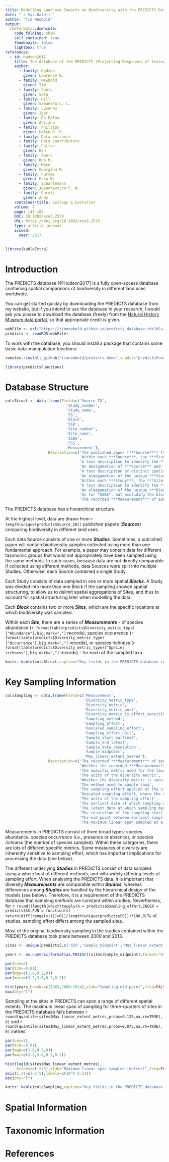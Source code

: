 ```yaml
---
title: Modelling Land-use Impacts on Biodiversity with the PREDICTS Database
date: "`r Sys.Date()`"
author: "Tim Newbold"
output:
  rmdformats::downcute:
    code_folding: show
    self_contained: true
    thumbnails: false
    lightbox: true
references:
  - id: Hudson2017
    title: The database of the PREDICTS (Projecting Responses of Ecological Diversity In Changing Terrestrial Systems) project
    author:
      - family: Hudson
        given: Lawrence N.
      - family: Newbold
        given: Tim
      - family: Contu
        given: Sara
      - family: Hill
        given: Samantha L. L.
      - family: Lysenko
        given: Igor
      - family: De Palma
        given: Adriana
      - family: Phillips
        given: Helen R. P.
      - family: Data entrants
      - family: Data contributors
      - family: Collen
        given: Ben
      - family: Ewers
        given: Rob M.
      - family: Mace
        given: Georgina M.
      - family: Purves
        given: Drew W.
      - family: Scharlemann
        given: J&oumlaut;rn P. W.
      - family: Purvis
        given: Andy
    container-title: Ecology & Evolution
    volume: 7
    page: 145-188
    DOI: 10.1002/ece3.2579
    URL: https://doi.org/10.1002/ece3.2579
    type: article-journal
    issued:
      year: 2017
---
```


```r
library(kableExtra)
```

# Introduction

The PREDICTS database [@Hudson2017] is a fully open-access database containing spatial comparisons of biodiversity in different land uses worldwide. 

You can get started quickly by downloading the PREDICTS database from my website, but if you intend to use the database in your research, I would ask you please to download the database (freely) from the <a href="http://doi.org/10.5519/0066354" target="_blank">Natural History Museum data portal</a>, so that appropriate credit is given.

```r
webFile <- url("https://timnewbold.github.io/predicts_database.rds?dl=1")
predicts <- readRDS(webFile)
```

To work with the database, you should install a package that contains some basic data-manipulation functions:

```r
remotes::install_github("timnewbold/predicts-demo",subdir="predictsFunctions")
```

```r
library(predictsFunctions)
```

# Database Structure

```r
colsStruct <- data.frame(Field=c('Source_ID',
                           'Study_number',
                           'Study_name',
                           'SS',
                           'Block',
                           'SSB',
                           'Site_number',
                           'Site_name',
                           'SSBS',
                           'SSS',
                           'Measurement'),
                   Description=c('The published paper (***Source***) from which data were derived',
                                 'Within each ***Source***, the ***Study*** identifier',
                                 'A text description to identify the ***Study***',
                                 'An amalgamation of ***Source*** and ***Study*** IDs, so that each ***Study*** in the database is uniquely identifiable',
                                 'A text description of distinct spatial ***Blocks***, blank where sites were not spatially clustered',
                                 'An almagamation of the unique ***Study*** identifier, *SS*, and *Block*, so that each ***Block*** is uniquely identifiable',
                                 'Within each ***Study***, the ***Site*** identifier',
                                 'A text description to identify the ***Site***',
                                 'An almagamation of the unique ***Block*** identifier, *SSB*, and the ***Site*** number, so that each ***Site*** is uniquely identifiable',
                                 'As for *SSBS*, but excluding the block identifier - not recommended, but can be used if you don\'t want to account for spatial structure',
                                 'The recorded ***Measurement*** of species abundance, species occurrence, or species richness (see next section)'))
```

The PREDICTS database has a hierarchical structure.

At the highest level, data are drawn from `r length(unique(predicts$Source_ID))` published papers (***Sources***) comparing biodiversity in different land uses. 

Each data Source consists of one or more ***Studies***. Sometimes, a published paper will contain biodiversity samples collected using more than one fundamental approach. For example, a paper may contain data for different taxonomic groups that would not appropriately have been sampled using the same methods. In such cases, because data are not directly comparable if collected using different methods, data Sources were split into multiple Studies. Otherwise, each Source contained a single Study.

Each Study consists of data sampled in one or more spatial ***Blocks***. A Study was divided into more than one Block if the sampling showed spatial structuring, to allow us to delimit spatial aggregations of Sites, and thus to account for spatial structuring later when modelling the data.

Each ***Block*** contains two or more ***Sites***, which are the specific locations at which biodiversity was sampled.

Within each ***Site***, there are a series of ***Measurements*** - of species abundance (`r format(table(predicts$Diversity_metric_type)["Abundance"],big.mark=",")` records), species occurrence (`r format(table(predicts$Diversity_metric_type)["Occurrence"],big.mark=",")` records), or species richness (`r format(table(predicts$Diversity_metric_type)["Species richness"],big.mark=",")` records) - for each of the sampled taxa.

```r
knitr::kable(colsStruct,caption="Key fields in the PREDICTS database relating to the hierarchical structure of the database")
```

# Key Sampling Information

```r
colsSampling <- data.frame(Field=c('Measurement',
                                   'Diversity_metric_type',
                                   'Diversity_metric',
                                   'Diversity_metric_unit',
                                   'Diversity_metric_is_effort_sensitive',
                                   'Sampling_method',
                                   'Sampling_effort',
                                   'Rescaled_sampling_effort',
                                   'Sampling_effort_unit',
                                   'Sample_start_earliest',
                                   'Sample_end_latest',
                                   'Sample_date_resolution',
                                   'Sample_midpoint',
                                   'Max_linear_extent_metres'),
                   Description=c('The recorded ***Measurement*** of species abundance, species occurrence, or species richness',
                                 'Whether the recorded ***Measurement*** is of species abundance, species occurrence or species richness',
                                 'The specific metric used for the taxon ***Measurement***',
                                 'The units of the diversity metric',
                                 'Whether the diversity metric is sensitive to sampling effort',
                                 'The method used to sample taxa',
                                 'The sampling effort applied at the site',
                                 'Rescaled sampling effort, where the maximum within a study becomes 1, and everything else a fraction of the maximum',
                                 'The units of the sampling effort',
                                 'The earliest date at which sampling may have begun',
                                 'The latest date at which sampling may have ended',
                                 'The resolution of the sampling start and end dates (day, month or year)',
                                 'The mid-point between earliest sampling start and latest sampling end',
                                 'The maximum linear span sampled at a given site'))
```


Measurements in PREDICTS consist of three broad types: species abundance, species occurrence (i.e., presence or absence), or species richness (the number of species sampled). Within these categories, there are lots of different specific metrics. Some measures of diversity are inherently sensitive to sampling effort, which has important implications for processing the data (see below).

The different underlying ***Studies*** in PREDICTS consist of data sampled using a whole host of different methods, and with widely differing levels of sampling effort. When analysing the PREDICTS data, it is important that diversity ***Measurements*** are comparable within ***Studies***, whereas differences among ***Studies*** are handled by the hierarchical design of the models (see below). Therefore, it is a requirement of the PREDICTS database that sampling *methods* are constant within studies. Nevertheless, for `r round((length(which(tapply(X = predicts$Sampling_effort,INDEX = predicts$SS,FUN = function(s) return(diff(range(s))))>0))/length(unique(predicts$SS)))*100,0)`% of studies, sampling effort differs among the sampled sites.

Most of the original biodiversity sampling in the studies contained within the PREDICTS database took place between 2000 and 2013.

```r

sites <- unique(predicts[,c('SSS','Sample_midpoint','Max_linear_extent_metres','Latitude','Longitude','Biome')])

years <- as.numeric(format(as.POSIXct(sites$Sample_midpoint),format="%Y"))

par(cex=2)
par(tck=-0.01)
par(mgp=c(1.8,0.2,0))
par(mar=c(3.2,3.6,0.2,0.2))

hist(years,breaks=c(1983,2000:2014),xlab="Sampling mid-point",freq=FALSE,ylab="Frequency",col="#800000",main=NA,las=1)
box(bty="l")
```

Sampling at the sites in PREDICTS can span a range of different spatial extents. The maximum linear span of sampling for three-quarters of sites in the PREDICTS database falls between `r round(quantile(sites$Max_linear_extent_metres,probs=0.125,na.rm=TRUE),0)` and `r round(quantile(sites$Max_linear_extent_metres,probs=0.875,na.rm=TRUE),0)` metres.

```r
par(cex=2)
par(tck=-0.01)
par(mgp=c(1.8,0.2,0))
par(mar=c(3.2,3.6,0.2,0.2))

hist(log10(sites$Max_linear_extent_metres),
     breaks=c(-2:5),xlab="Maximum linear span sampled (metres)",freq=FALSE,ylab="Frequency",col="#800000",main=NA,las=1,xaxt="n")
axis(1,at=c(-2:5),labels=c(10^(-2:5)))
box(bty="l")
```

```r
knitr::kable(colsSampling,caption="Key fields in the PREDICTS database describing biodiversity sampling")
```

# Spatial Information

# Taxonomic Information


# References